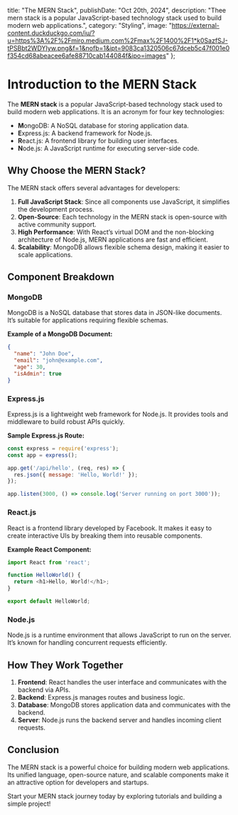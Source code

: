   title: "The MERN Stack",
  publishDate: "Oct 20th, 2024",
  description:
    "Thee mern stack is a popular JavaScript-based technology stack used to build modern web applications.",
  category: "Styling",
  image: "https://external-content.duckduckgo.com/iu/?u=https%3A%2F%2Fmiro.medium.com%2Fmax%2F1400%2F1*k0SazfSJ-tPSBbt2WDYIyw.png&f=1&nofb=1&ipt=9083ca1320506c67dceb5c47f001e0f354cd68abeacee6afe88710cab144084f&ipo=images"
};

# Introduction to the MERN Stack

The **MERN stack** is a popular JavaScript-based technology stack used to build modern web applications. It is an acronym for four key technologies:

- **M**ongoDB: A NoSQL database for storing application data.
- **E**xpress.js: A backend framework for Node.js.
- **R**eact.js: A frontend library for building user interfaces.
- **N**ode.js: A JavaScript runtime for executing server-side code.

## Why Choose the MERN Stack?

The MERN stack offers several advantages for developers:

1. **Full JavaScript Stack**: Since all components use JavaScript, it simplifies the development process.
2. **Open-Source**: Each technology in the MERN stack is open-source with active community support.
3. **High Performance**: With React’s virtual DOM and the non-blocking architecture of Node.js, MERN applications are fast and efficient.
4. **Scalability**: MongoDB allows flexible schema design, making it easier to scale applications.

## Component Breakdown

### MongoDB
MongoDB is a NoSQL database that stores data in JSON-like documents. It’s suitable for applications requiring flexible schemas.

**Example of a MongoDB Document:**
<FileName name="mongo.json">
```json
{
  "name": "John Doe",
  "email": "john@example.com",
  "age": 30,
  "isAdmin": true
}
```
</FileName>

### Express.js
Express.js is a lightweight web framework for Node.js. It provides tools and middleware to build robust APIs quickly.

**Sample Express.js Route:**
<FileName name="server.js">
```javascript
const express = require('express');
const app = express();

app.get('/api/hello', (req, res) => {
  res.json({ message: 'Hello, World!' });
});

app.listen(3000, () => console.log('Server running on port 3000'));
```
</FileName>

### React.js
React is a frontend library developed by Facebook. It makes it easy to create interactive UIs by breaking them into reusable components.

**Example React Component:**
<FileName name="HelloWorld.jsx">
```javascript
import React from 'react';

function HelloWorld() {
  return <h1>Hello, World!</h1>;
}

export default HelloWorld;
```
</FileName>

### Node.js
Node.js is a runtime environment that allows JavaScript to run on the server. It’s known for handling concurrent requests efficiently.

## How They Work Together

1. **Frontend**: React handles the user interface and communicates with the backend via APIs.
2. **Backend**: Express.js manages routes and business logic.
3. **Database**: MongoDB stores application data and communicates with the backend.
4. **Server**: Node.js runs the backend server and handles incoming client requests.

## Conclusion

The MERN stack is a powerful choice for building modern web applications. Its unified language, open-source nature, and scalable components make it an attractive option for developers and startups.

Start your MERN stack journey today by exploring tutorials and building a simple project!
